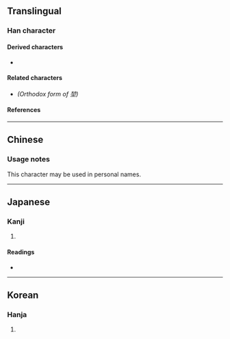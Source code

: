 {{also|坤}}
{{character info/new}}
==Translingual==

===Han character===
{{Han char|rn=32|rad=土|as=08|sn=11|four=|canj=YSG|ids=⿱⿰方方土}}

====Derived characters====
* {{l|mul|[[𬈮]], [[𨼁]], [[𤍣]]}}

====Related characters====
* {{l|mul|[[坤]]}} ''(Orthodox form of 堃)''

====References====
{{Han ref|kx=0232.010|dkj=05208|dj=0469.030|hdz=10457.010|uh=5803}}

----

==Chinese==
{{zh-see|坤}}

===Usage notes===
This character may be used in personal names.

----

==Japanese==

===Kanji===
{{ja-kanji|grade=|rs=土08}}

# {{defn|lang=ja|sort=土08}}

====Readings====
* {{ja-readings|on=[[こん]] (kon)|kun=[[ち]] (chi), [[ひつじさる]] (hitsujisaru)}}

----

==Korean==

===Hanja===
{{ko-hanja|hangeul=곤|rv=gon|mr=kon}}

# {{defn|lang=ko|sort=土08}}